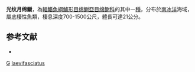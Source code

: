 {{Speciesbox
| taxon = Seleniolycus laevifasciatus
| binomial_authority = [[Torno|Torno]], [[Tomo|Tomo]] & [[Marschoff|Marschoff]], 1977
| status = NE
| status_system = IUCN3.1
}}

'''光纹月绵鳚'''，為[[輻鰭魚綱|輻鰭魚綱]][[鱸形目|鱸形目]][[绵鳚亞目|绵鳚亞目]][[绵鳚科|绵鳚科]]的其中一[[種|種]]，分布於[[南冰洋|南冰洋]]海域，屬底棲性魚類，棲息深度700-1500公尺，體長可達21公分。

==参考文献==
*{{FishBase_species|genus=Seleniolycus|species=laevifasciatus|year=2012|month=3}}

{{鱸形目小作品}}
{{Taxonbar}}
[[Category:1977年描述的鱼类|G]]
[[Category:月绵鳚属|laevifasciatus]]